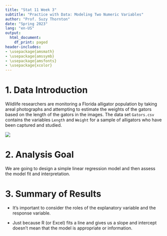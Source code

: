 ```yaml
---
title: "Stat 11 Week 3"
subtitle: "Practice with Data: Modeling Two Numeric Variables" 
author: "Prof. Suzy Thornton"
date: "Spring 2023"
lang: "en-US"
output:
  html_document:
    df_print: paged
header-includes:
- \usepackage{amsmath}
- \usepackage{amssymb}
- \usepackage{amsfonts}
- \usepackage{xcolor}
---
```





# 1. Data Introduction 

Wildlife researchers are monitoring a Florida alligator population by taking areal photographs and attempting to estimate the weights of the gators based on the length of the gators in the images. The data set `Gators.csv` contains the variables `Length` and `Weight` for a sample of alligators who have been captured and studied.  

![](./images/gators.png)


# 2. Analysis Goal  

We are going to design a simple linear regression model and then assess the model fit and interpretation. 



# 3. Summary of Results 

* It's important to consider the roles of the explanatory variable and the response variable. 

* Just because R (or Excel) fits a line and gives us a slope and intercept doesn't mean that the model is appropriate or information. 



